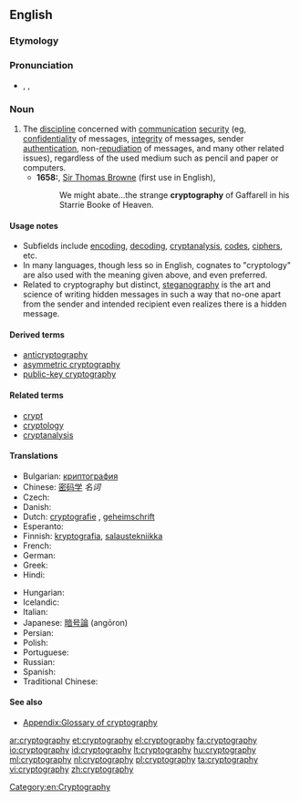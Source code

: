 ==English==
{{wikipedia}}

===Etymology===
{{confix|crypto|graphy}}

===Pronunciation===
* {{enPR|krĭptŏgʹrəfē}}, {{IPA|[kɹ̥ɪpˈtʰɒɡɹəfiː]|/kɹɪpˈtɒɡ.ɹə.fi/}}, {{X-SAMPA|[kr\_0Ip"t_hQgr\@fi:]|/kr\Ip.tQg.r\@.fi/}}
*: {{rhymes|ɒɡrəfiː}}

===Noun===
{{en-noun|-|cryptographies}}

# The [[discipline]] concerned with [[communication]] [[security]] (eg, [[confidentiality]] of messages, [[integrity]] of messages, sender [[authentication]], non-[[repudiation]] of messages, and many other related issues), regardless of the used medium such as pencil and paper or computers.
#* '''1658:''', [[w:Thomas Browne|Sir Thomas Browne]] (first use in English),
#*: We might abate...the strange '''cryptography''' of Gaffarell in his Starrie Booke of Heaven.

====Usage notes====
* Subfields include [[encode|encoding]], [[decode|decoding]], [[cryptanalysis]], [[code]]s, [[cipher]]s, etc.
* In many languages, though less so in English, cognates to "cryptology" are also used with the meaning given above, and even preferred.
* Related to cryptography but distinct, [[steganography]] is the art and science of writing hidden messages in such a way that no-one apart from the sender and intended recipient even realizes there is a hidden message.

====Derived terms====
* [[anticryptography]]
* [[asymmetric cryptography]]
* [[public-key cryptography]]

====Related terms====
* [[crypt]]
* [[cryptology]]
* [[cryptanalysis]]

====Translations====
{{trans-top|discipline concerned with communication security}}
* Bulgarian: [[криптография]] {{f}}
* Chinese: [[密码学]] ''名词''
* Czech: {{t-|cs|kryptografie|f}}
* Danish: {{t|da|kryptografi}}
* Dutch: [[cryptografie]] {{n}}, [[geheimschrift]] {{f}}
* Esperanto: {{t|eo|kriptografio}}
* Finnish: [[kryptografia]], [[salaustekniikka]]
* French: {{t+|fr|cryptographie|f}}
* German: {{t+|de|Kryptographie|f}}
* Greek: {{t+|el|κρυπτογραφία|f|tr=kryptografía}}
* Hindi: {{t|hi|गूढ़लेखन|m|tr=gudalekhan|xs=Hindi}}
{{trans-mid}}
* Hungarian: {{t-|hu|kriptográfia}}
* Icelandic: {{t|is|dulritunarfræði|f}}
* Italian: {{t+|it|crittografia|f}}
* Japanese: [[暗号論]] (angōron)
* Persian: {{t|fa|رمزنگاری|tr=ramz-negâri|sc=fa-Arab}}
* Polish: {{t-|pl|kryptografia|f}}
* Portuguese: {{t+|pt|criptografia|f}}
* Russian: {{t|ru|криптография|f|sc=Cyrl|tr=kriptográfija}}
* Spanish: {{t+|es|criptografía|f}}
* Traditional Chinese: {{tø|zh-tw|密碼學}}
{{trans-bottom}}

====See also====
* [[Appendix:Glossary of cryptography]]

[[Category:en:Cryptography]]

[[ar:cryptography]]
[[et:cryptography]]
[[el:cryptography]]
[[fa:cryptography]]
[[io:cryptography]]
[[id:cryptography]]
[[lt:cryptography]]
[[hu:cryptography]]
[[ml:cryptography]]
[[nl:cryptography]]
[[pl:cryptography]]
[[ta:cryptography]]
[[vi:cryptography]]
[[zh:cryptography]]